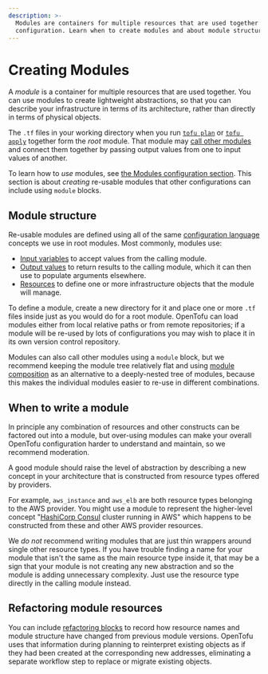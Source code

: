 ```yaml
---
description: >-
  Modules are containers for multiple resources that are used together in a
  configuration. Learn when to create modules and about module structure.
---
```


# Creating Modules

A _module_ is a container for multiple resources that are used together.
You can use modules to create lightweight abstractions, so that you can
describe your infrastructure in terms of its architecture, rather than
directly in terms of physical objects.

The `.tf` files in your working directory when you run [`tofu plan`](../../../cli/commands/plan.mdx)
or [`tofu apply`](../../../cli/commands/apply.mdx) together form the _root_
module. That module may [call other modules](../../../language/modules/syntax.mdx#calling-a-child-module)
and connect them together by passing output values from one to input values
of another.

To learn how to _use_ modules, see [the Modules configuration section](../../../language/modules/index.mdx).
This section is about _creating_ re-usable modules that other configurations
can include using `module` blocks.

## Module structure

Re-usable modules are defined using all of the same
[configuration language](../../../language/index.mdx) concepts we use in root modules.
Most commonly, modules use:

* [Input variables](../../../language/values/variables.mdx) to accept values from
  the calling module.
* [Output values](../../../language/values/outputs.mdx) to return results to the
  calling module, which it can then use to populate arguments elsewhere.
* [Resources](../../../language/resources/index.mdx) to define one or more
  infrastructure objects that the module will manage.

To define a module, create a new directory for it and place one or more `.tf`
files inside just as you would do for a root module. OpenTofu can load modules
either from local relative paths or from remote repositories; if a module will
be re-used by lots of configurations you may wish to place it in its own
version control repository.

Modules can also call other modules using a `module` block, but we recommend
keeping the module tree relatively flat and using [module composition](../../../language/modules/develop/composition.mdx)
as an alternative to a deeply-nested tree of modules, because this makes
the individual modules easier to re-use in different combinations.

## When to write a module

In principle any combination of resources and other constructs can be factored
out into a module, but over-using modules can make your overall OpenTofu
configuration harder to understand and maintain, so we recommend moderation.

A good module should raise the level of abstraction by describing a new concept
in your architecture that is constructed from resource types offered by
providers.

For example, `aws_instance` and `aws_elb` are both resource types belonging to
the AWS provider. You might use a module to represent the higher-level concept
"[HashiCorp Consul](https://www.consul.io/) cluster running in AWS" which
happens to be constructed from these and other AWS provider resources.

We _do not_ recommend writing modules that are just thin wrappers around single
other resource types. If you have trouble finding a name for your module that
isn't the same as the main resource type inside it, that may be a sign that
your module is not creating any new abstraction and so the module is
adding unnecessary complexity. Just use the resource type directly in the
calling module instead.

## Refactoring module resources

You can include [refactoring blocks](../../../language/modules/develop/refactoring.mdx) to record how resource
names and module structure have changed from previous module versions.
OpenTofu uses that information during planning to reinterpret existing objects
as if they had been created at the corresponding new addresses, eliminating a
separate workflow step to replace or migrate existing objects.
